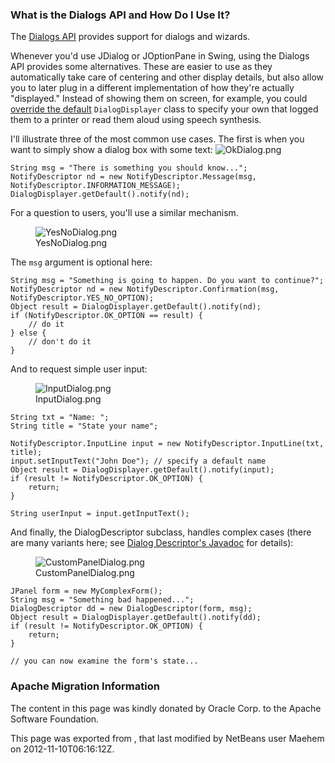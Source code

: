 <!--

    Licensed to the Apache Software Foundation (ASF) under one
    or more contributor license agreements.  See the NOTICE file
    distributed with this work for additional information
    regarding copyright ownership.  The ASF licenses this file
    to you under the Apache License, Version 2.0 (the
    "License"); you may not use this file except in compliance
    with the License.  You may obtain a copy of the License at

      http://www.apache.org/licenses/LICENSE-2.0

    Unless required by applicable law or agreed to in writing,
    software distributed under the License is distributed on an
    "AS IS" BASIS, WITHOUT WARRANTIES OR CONDITIONS OF ANY
    KIND, either express or implied.  See the License for the
    specific language governing permissions and limitations
    under the License.

-->

===What is the Dialogs API and How Do I Use It?===

The [http://bits.netbeans.org/dev/javadoc/org-openide-dialogs/ Dialogs API] provides support for dialogs and wizards.

Whenever you'd use JDialog or JOptionPane in Swing, using the Dialogs API provides some alternatives.  These are easier to use as they automatically take care of centering and other display details, but also allow you to later plug in a different implementation of how they're actually "displayed."  Instead of showing them on screen, for example, you could [http://wiki.netbeans.org/DevFaqLookupHowToOverride override the default] <tt>DialogDisplayer</tt> class to specify your own that logged them to a printer or read them aloud using speech synthesis.

I'll illustrate three of the most common use cases.  The first is when you want to simply show a dialog box with some text:
[[Image:OkDialog.png]]
<pre>
String msg = "There is something you should know...";
NotifyDescriptor nd = new NotifyDescriptor.Message(msg, NotifyDescriptor.INFORMATION_MESSAGE);
DialogDisplayer.getDefault().notify(nd);
</pre>

For a question to users, you'll use a similar mechanism.  

[[Image:YesNoDialog.png]]

The <tt>msg</tt> argument is optional here:
<pre>
String msg = "Something is going to happen. Do you want to continue?";
NotifyDescriptor nd = new NotifyDescriptor.Confirmation(msg, NotifyDescriptor.YES_NO_OPTION);
Object result = DialogDisplayer.getDefault().notify(nd);
if (NotifyDescriptor.OK_OPTION == result) {
    // do it
} else {
    // don't do it
}
</pre>

And to request simple user input:

[[Image:InputDialog.png]]

<pre>
String txt = "Name: ";
String title = "State your name";

NotifyDescriptor.InputLine input = new NotifyDescriptor.InputLine(txt, title);
input.setInputText("John Doe"); // specify a default name
Object result = DialogDisplayer.getDefault().notify(input);
if (result != NotifyDescriptor.OK_OPTION) {
    return;
}

String userInput = input.getInputText();
</pre>

And finally, the DialogDescriptor subclass, handles complex cases (there are many variants here; see [http://bits.netbeans.org/dev/javadoc/org-openide-dialogs/org/openide/DialogDescriptor.html Dialog Descriptor's Javadoc] for details):

[[Image:CustomPanelDialog.png]]

<pre>
JPanel form = new MyComplexForm();
String msg = "Something bad happened...";
DialogDescriptor dd = new DialogDescriptor(form, msg);
Object result = DialogDisplayer.getDefault().notify(dd);
if (result != NotifyDescriptor.OK_OPTION) {
    return;
}

// you can now examine the form's state...
</pre>

===Apache Migration Information===

The content in this page was kindly donated by Oracle Corp. to the
Apache Software Foundation.

This page was exported from , 
that last modified by NetBeans user Maehem 
on 2012-11-10T06:16:12Z.

